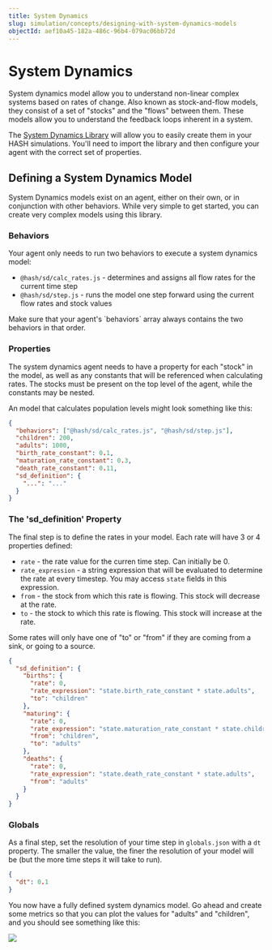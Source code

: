 ```yaml
---
title: System Dynamics
slug: simulation/concepts/designing-with-system-dynamics-models
objectId: aef10a45-182a-486c-96b4-079ac06bb72d
---
```


# System Dynamics

System dynamics model allow you to understand non-linear complex systems based on rates of change. Also known as stock-and-flow models, they consist of a set of "stocks" and the "flows" between them. These models allow you to understand the feedback loops inherent in a system.

The [System Dynamics Library](/@hash/sd) will allow you to easily create them in your HASH simulations. You'll need to import the library and then configure your agent with the correct set of properties.

## Defining a System Dynamics Model

System Dynamics models exist on an agent, either on their own, or in conjunction with other behaviors. While very simple to get started, you can create very complex models using this library.

### Behaviors

Your agent only needs to run two behaviors to execute a system dynamics model:

- `@hash/sd/calc_rates.js` - determines and assigns all flow rates for the current time step
- `@hash/sd/step.js` - runs the model one step forward using the current flow rates and stock values

<Hint style="info">
  Make sure that your agent's `behaviors` array always contains the two
  behaviors in that order.
</Hint>

### Properties

The system dynamics agent needs to have a property for each "stock" in the model, as well as any constants that will be referenced when calculating rates. The stocks must be present on the top level of the agent, while the constants may be nested.

An model that calculates population levels might look something like this:

```json
{
  "behaviors": ["@hash/sd/calc_rates.js", "@hash/sd/step.js"],
  "children": 200,
  "adults": 1000,
  "birth_rate_constant": 0.1,
  "maturation_rate_constant": 0.3,
  "death_rate_constant": 0.11,
  "sd_definition": {
    "...": "..."
  }
}
```

### The 'sd_definition' Property

The final step is to define the rates in your model. Each rate will have 3 or 4 properties defined:

- `rate` - the rate value for the curren time step. Can initially be 0.
- `rate_expression` - a string expression that will be evaluated to determine the rate at every timestep. You may access `state` fields in this expression.
- `from` - the stock from which this rate is flowing. This stock will decrease at the rate.
- `to` - the stock to which this rate is flowing. This stock will increase at the rate.

<Hint style="info">
  Some rates will only have one of "to" or "from" if they are coming from a
  sink, or going to a source.
</Hint>

```json
{
  "sd_definition": {
    "births": {
      "rate": 0,
      "rate_expression": "state.birth_rate_constant * state.adults",
      "to": "children"
    },
    "maturing": {
      "rate": 0,
      "rate_expression": "state.maturation_rate_constant * state.children",
      "from": "children",
      "to": "adults"
    },
    "deaths": {
      "rate": 0,
      "rate_expression": "state.death_rate_constant * state.adults",
      "from": "adults"
    }
  }
}
```

### Globals

As a final step, set the resolution of your time step in `globals.json` with a `dt` property. The smaller the value, the finer the resolution of your model will be \(but the more time steps it will take to run\).

```json
{
  "dt": 0.1
}
```

You now have a fully defined system dynamics model. Go ahead and create some metrics so that you can plot the values for "adults" and "children", and you should see something like this:

![](https://cdn-us1.hash.ai/site/docs/image%20%2862%29.png)
